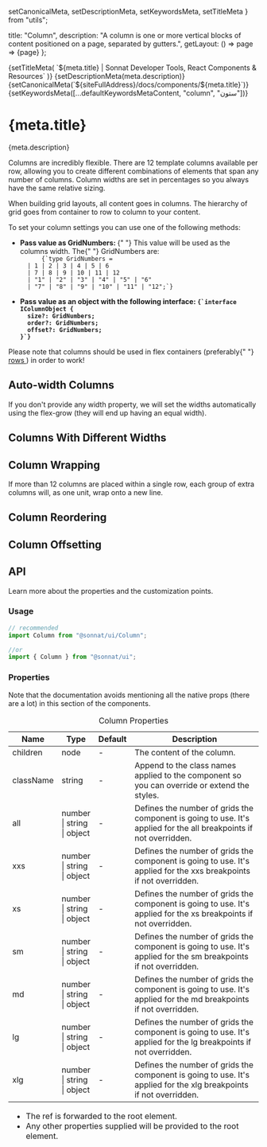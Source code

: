  setCanonicalMeta,
  setDescriptionMeta,
  setKeywordsMeta,
  setTitleMeta
} from "utils";

  title: "Column",
  description:
    "A column is one or more vertical blocks of content positioned on a page, separated by gutters.",
  getLayout: () => page => <WithSidebar>{page}</WithSidebar>
};

<Head>
  {setTitleMeta(
    `${meta.title} | Sonnat Developer Tools, React Components & Resources`
  )}
  {setDescriptionMeta(meta.description)}
  {setCanonicalMeta(`${siteFullAddress}/docs/components/${meta.title}`)}
  {setKeywordsMeta([...defaultKeywordsMetaContent, "column", "ستون"])}
</Head>

<h1>
  <span>{meta.title}</span>
  <AnchorButton anchorId="overview" />
  <PageEditButton href={`pages/docs/components/${meta.title}.mdx`} />
</h1>

<p>{meta.description}</p>

<p>
  Columns are incredibly flexible. There are 12 template columns available per
  row, allowing you to create different combinations of elements that span any
  number of columns. Column widths are set in percentages so you always have the
  same relative sizing.
</p>

<p>
  When building grid layouts, all content goes in columns. The hierarchy of grid
  goes from container to row to column to your content.
</p>

<p>To set your column settings you can use one of the following methods:</p>

<ul>
  <li>
    <strong>
      Pass value as <inlineCode>GridNumbers</inlineCode>:
    </strong>{" "}
    This value will be used as the columns width. The{" "}
    <inlineCode>GridNumbers</inlineCode> are:
    <code className="language-typescript">
      {`type GridNumbers =
  | 1 | 2 | 3 | 4 | 5 | 6
  | 7 | 8 | 9 | 10 | 11 | 12
  | "1" | "2" | "3" | "4" | "5" | "6"
  | "7" | "8" | "9" | "10" | "11" | "12";`}
    </code>
  </li>
  <li>
    <strong>
      Pass value as an <inlineCode>object</inlineCode> with the following
      interface: <code className="language-typescript">{`interface IColumnObject {
  size?: GridNumbers;
  order?: GridNumbers;
  offset?: GridNumbers;
}`}</code>
    </strong>
  </li>
</ul>

<div data-notebox>
  Please note that columns should be used in flex containers (preferably{" "}
  <a href="/docs/components/Row" title="Row component">
    rows
  </a>
  ) in order to work!
</div>

<h2>
  <span>Auto-width Columns</span>
  <AnchorButton anchorId="auto-width-columns" />
</h2>

<p>
  If you don't provide any width property, we will set the widths automatically
  using the <inlineCode>flex-grow</inlineCode> (they will end up having an equal
  width).
</p>

<ColumnEqualWidthDemo />

<h2>
  <span>Columns With Different Widths</span>
  <AnchorButton anchorId="with-different-widths" />
</h2>

<ColumnWithDifferentWidthDemo />

<h2>
  <span>Column Wrapping</span>
  <AnchorButton anchorId="column-wrapping" />
</h2>

<p>
  If more than 12 columns are placed within a single row, each group of extra
  columns will, as one unit, wrap onto a new line.
</p>

<ColumnWrappingDemo />

<h2>
  <span>Column Reordering</span>
  <AnchorButton anchorId="column-reordering" />
</h2>

<ColumnOrderingDemo />

<h2>
  <span>Column Offsetting</span>
  <AnchorButton anchorId="column-offsetting" />
</h2>

<ColumnOffsettingDemo />

<h2>
  <span>API</span>
  <AnchorButton anchorId="api" />
</h2>

<p>Learn more about the properties and the customization points.</p>

<h3>
  <span>Usage</span>
  <AnchorButton anchorId="usage" />
</h3>

```typescript
// recommended
import Column from "@sonnat/ui/Column";

//or
import { Column } from "@sonnat/ui";
```

<h3>
  <span>Properties</span>
  <AnchorButton anchorId="properties" />
</h3>

<p>
  Note that the documentation avoids mentioning all the native props (there are
  a lot) in this section of the components.
</p>

<table cols={4}>
  <caption>Column Properties</caption>
  <thead>
    <tr>
      <th>Name</th>
      <th>Type</th>
      <th>Default</th>
      <th>Description</th>
    </tr>
  </thead>
  <tbody>
    <tr>
      <td>children</td>
      <td>node</td>
      <td>-</td>
      <td>The content of the column.</td>
    </tr>
    <tr>
      <td>className</td>
      <td>string</td>
      <td>-</td>
      <td>
        Append to the class names applied to the component so you can override
        or extend the styles.
      </td>
    </tr>
    <tr>
      <td>all</td>
      <td>
        number
        <br />
        | string
        <br />| object
      </td>
      <td>-</td>
      <td>
        Defines the number of grids the component is going to use. It's applied
        for the all breakpoints if not overridden.
      </td>
    </tr>
    <tr>
      <td>xxs</td>
      <td>
        number
        <br />
        | string
        <br />| object
      </td>
      <td>-</td>
      <td>
        Defines the number of grids the component is going to use. It's applied
        for the <inlineCode>xxs</inlineCode> breakpoints if not overridden.
      </td>
    </tr>
    <tr>
      <td>xs</td>
      <td>
        number
        <br />
        | string
        <br />| object
      </td>
      <td>-</td>
      <td>
        Defines the number of grids the component is going to use. It's applied
        for the <inlineCode>xs</inlineCode> breakpoints if not overridden.
      </td>
    </tr>
    <tr>
      <td>sm</td>
      <td>
        number
        <br />
        | string
        <br />| object
      </td>
      <td>-</td>
      <td>
        Defines the number of grids the component is going to use. It's applied
        for the <inlineCode>sm</inlineCode> breakpoints if not overridden.
      </td>
    </tr>
    <tr>
      <td>md</td>
      <td>
        number
        <br />
        | string
        <br />| object
      </td>
      <td>-</td>
      <td>
        Defines the number of grids the component is going to use. It's applied
        for the <inlineCode>md</inlineCode> breakpoints if not overridden.
      </td>
    </tr>
    <tr>
      <td>lg</td>
      <td>
        number
        <br />
        | string
        <br />| object
      </td>
      <td>-</td>
      <td>
        Defines the number of grids the component is going to use. It's applied
        for the <inlineCode>lg</inlineCode> breakpoints if not overridden.
      </td>
    </tr>
    <tr>
      <td>xlg</td>
      <td>
        number
        <br />
        | string
        <br />| object
      </td>
      <td>-</td>
      <td>
        Defines the number of grids the component is going to use. It's applied
        for the <inlineCode>xlg</inlineCode> breakpoints if not overridden.
      </td>
    </tr>
  </tbody>
  <tfoot>
    <tr>
      <td colSpan="4">
        <ul>
          <li>
            The <inlineCode>ref</inlineCode> is forwarded to the root element.
          </li>
          <li>
            Any other properties supplied will be provided to the root element.
          </li>
        </ul>
      </td>
    </tr>
  </tfoot>
</table>
